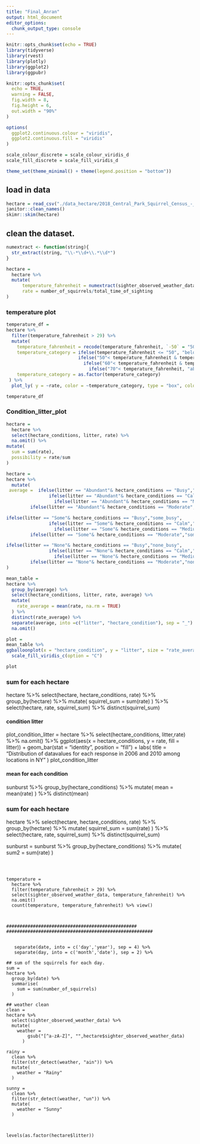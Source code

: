 ```yaml
---
title: "Final_Anran"
output: html_document
editor_options: 
  chunk_output_type: console
---
```


```r
knitr::opts_chunk$set(echo = TRUE)
library(tidyverse)
library(rvest)
library(plotly)
library(ggplot2)
library(ggpubr)

knitr::opts_chunk$set(
  echo = TRUE,
  warning = FALSE,
  fig.width = 8,
  fig.height = 6,
  out.width = "90%"
)

options(
  ggplot2.continuous.colour = "viridis",
  ggplot2.continuous.fill = "viridis"
)

scale_colour_discrete = scale_colour_viridis_d
scale_fill_discrete = scale_fill_viridis_d

theme_set(theme_minimal() + theme(legend.position = "bottom"))
```

## load in data

```r
hectare = read_csv("./data_hectare/2018_Central_Park_Squirrel_Census_-_Hectare_Data.csv") %>% 
janitor::clean_names()
skimr::skim(hectare)
```


## clean the dataset. 



```r
numextract <- function(string){ 
  str_extract(string, "\\-*\\d+\\.*\\d*")
}

hectare = 
  hectare %>% 
  mutate(
      temperature_fahrenheit = numextract(sighter_observed_weather_data),
      rate = number_of_squirrels/total_time_of_sighting
)
```


### temperature plot

```r
temperature_df =   
hectare %>%   
  filter(temperature_fahrenheit > 29) %>% 
  mutate(
    temperature_fahrenheit = recode(temperature_fahrenheit, `-50` = "50"),
    temperature_category = ifelse(temperature_fahrenheit <= "50", "below 50",
                           ifelse("50"< temperature_fahrenheit & temperature_fahrenheit<= "60", "50-60",
                             ifelse("60"< temperature_fahrenheit & temperature_fahrenheit<= "70", "60-70",
                               ifelse("70"< temperature_fahrenheit, "above 70","others")))),
    temperature_category = as.factor(temperature_category)
 ) %>% 
  plot_ly( y = ~rate, color = ~temperature_category, type = "box", colors = "Set3")

temperature_df

```


### Condition_litter_plot 

```r
hectare = 
  hectare %>% 
  select(hectare_conditions, litter, rate) %>% 
  na.omit() %>% 
mutate(
  sum = sum(rate),
  possibility = rate/sum
)  

hectare = 
hectare %>% 
  mutate(
 average =  ifelse(litter == "Abundant"& hectare_conditions == "Busy","abundant_busy",
                ifelse(litter == "Abundant"& hectare_conditions == "Calm","abundant_calm",
                  ifelse(litter == "Abundant"& hectare_conditions == "Medium","abundant_medium",
         ifelse(litter == "Abundant"& hectare_conditions == "Moderate","abundant_moderate",

ifelse(litter == "Some"& hectare_conditions == "Busy","some_busy",
                ifelse(litter == "Some"& hectare_conditions == "Calm","some_calm",
                  ifelse(litter == "Some"& hectare_conditions == "Medium","some_medium",
         ifelse(litter == "Some"& hectare_conditions == "Moderate","some_moderate",

ifelse(litter == "None"& hectare_conditions == "Busy","none_busy",
                ifelse(litter == "None"& hectare_conditions == "Calm","none_calm",
                  ifelse(litter == "None"& hectare_conditions == "Medium", "none_medium",
         ifelse(litter == "None"& hectare_conditions == "Moderate","none_moderate", "others")))))))))))),
)

mean_table = 
hectare %>% 
  group_by(average) %>% 
  select(hectare_conditions, litter, rate, average) %>% 
  mutate(
    rate_average = mean(rate, na.rm = TRUE)
  ) %>% 
  distinct(rate_average) %>% 
  separate(average, into =c("litter", "hectare_condition"), sep = "_") %>% 
  na.omit()

plot = 
mean_table %>% 
ggballoonplot(x = "hectare_condition", y = "litter", size = "rate_average", fill = "rate_average") + 
  scale_fill_viridis_c(option = "C")

plot
```






### sum for each hectare

  hectare %>% 
    select(hectare, hectare_conditions, rate) %>% 
    group_by(hectare) %>% 
    mutate(
      squirrel_sum = sum(rate)
    ) %>% 
  select(hectare, rate, squirrel_sum) %>% 
  distinct(squirrel_sum)



#### condition litter 

plot_condition_litter = 
  hectare %>% 
  select(hectare_conditions, litter,rate) %>%
  na.omit() %>% 
  ggplot(aes(x = hectare_conditions, y = rate, fill = litter)) +
  geom_bar(stat = "identity", position = "fill") + 
  labs(
    title = "Distribution of datavalues for each response in 2006 and 2010 among locations in NY" 
  )
plot_condition_litter 

#### mean for each condition 
  sunburst %>% 
  group_by(hectare_conditions) %>% 
  mutate(
    mean = mean(rate)
  ) %>% 
distinct(mean)

  
### sum for each hectare
  hectare %>% 
    select(hectare, hectare_conditions, rate) %>% 
    group_by(hectare) %>% 
    mutate(
      squirrel_sum = sum(rate)
    ) %>% 
  select(hectare, rate, squirrel_sum) %>% 
  distinct(squirrel_sum)




sunburst =
sunburst %>% 
  group_by(hectare_conditions) %>% 
  mutate(
    sum2 = sum(rate)
)


```



temperature = 
  hectare %>% 
  filter(temperature_fahrenheit > 29) %>% 
  select(sighter_observed_weather_data, temperature_fahrenheit) %>% 
  na.omit()
  count(temperature, temperature_fahrenheit) %>% view()

  
  
#################################################
#######################################################


   separate(date, into = c('day','year'), sep = 4) %>% 
   separate(day, into = c('month','date'), sep = 2) %>% 

## sum of the squirrels for each day. 
sum = 
hectare %>% 
  group_by(date) %>% 
  summarise(
    sum = sum(number_of_squirrels)
  )

## weather clean 
clean = 
hectare %>% 
  select(sighter_observed_weather_data) %>% 
  mutate(
    weather = 
        gsub("[^a-zA-Z]", "",hectare$sighter_observed_weather_data)
      ) 

rainy = 
  clean %>% 
  filter(str_detect(weather, "ain")) %>% 
  mutate(
    weather = "Rainy"
  )

sunny = 
  clean %>% 
  filter(str_detect(weather, "un")) %>% 
  mutate(
    weather = "Sunny"
  )

  

levels(as.factor(hectare$litter))

```




 
